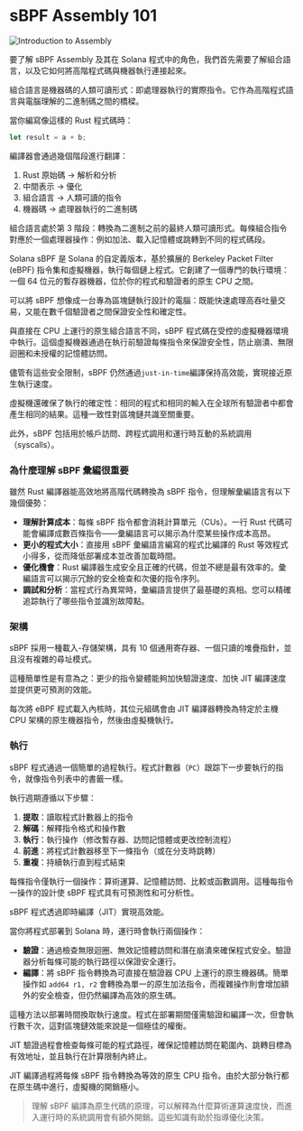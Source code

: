 
# sBPF Assembly 101

![Introduction to Assembly](/graphics/course-banners/introduction-to-assembly.png)

要了解 sBPF Assembly 及其在 Solana 程式中的角色，我們首先需要了解組合語言，以及它如何將高階程式碼與機器執行連接起來。

<ArticleSection name="The Assembly Language" id="the-assembly-language" level="h2" />

組合語言是機器碼的人類可讀形式：即處理器執行的實際指令。它作為高階程式語言與電腦理解的二進制碼之間的橋樑。

當你編寫像這樣的 Rust 程式碼時：

```rust
let result = a + b;
```

編譯器會通過幾個階段進行翻譯：
1. Rust 原始碼 → 解析和分析
2. 中間表示 → 優化
3. 組合語言 → 人類可讀的指令
4. 機器碼 → 處理器執行的二進制碼

組合語言處於第 3 階段：轉換為二進制之前的最終人類可讀形式。每條組合指令對應於一個處理器操作：例如加法、載入記憶體或跳轉到不同的程式碼段。

<ArticleSection name="The sBPF Virtual Machine" id="the-sbpf-virtual-machine" level="h2" />

Solana sBPF 是 Solana 的自定義版本，基於擴展的 Berkeley Packet Filter (eBPF) 指令集和虛擬機器，執行每個鏈上程式。它創建了一個專門的執行環境：一個 64 位元的暫存器機器，位於你的程式和驗證者的原生 CPU 之間。

可以將 sBPF 想像成一台專為區塊鏈執行設計的電腦：既能快速處理高吞吐量交易，又能在數千個驗證者之間保證安全性和確定性。

與直接在 CPU 上運行的原生組合語言不同，sBPF 程式碼在受控的虛擬機器環境中執行。這個虛擬機器通過在執行前驗證每條指令來保證安全性，防止崩潰、無限迴圈和未授權的記憶體訪問。

儘管有這些安全限制，sBPF 仍然通過`just-in-time`編譯保持高效能，實現接近原生執行速度。

虛擬機還確保了執行的確定性：相同的程式和相同的輸入在全球所有驗證者中都會產生相同的結果。這種一致性對區塊鏈共識至關重要。

此外，sBPF 包括用於帳戶訪問、跨程式調用和運行時互動的系統調用（syscalls）。

### 為什麼理解 sBPF 彙編很重要

雖然 Rust 編譯器能高效地將高階代碼轉換為 sBPF 指令，但理解彙編語言有以下幾個優勢：
- **理解計算成本**：每條 sBPF 指令都會消耗計算單元（CUs）。一行 Rust 代碼可能會編譯成數百條指令——彙編語言可以揭示為什麼某些操作成本高昂。
- **更小的程式大小**：直接用 sBPF 彙編語言編寫的程式比編譯的 Rust 等效程式小得多，從而降低部署成本並改善加載時間。
- **優化機會**：Rust 編譯器生成安全且正確的代碼，但並不總是最有效率的。彙編語言可以揭示冗餘的安全檢查和次優的指令序列。
- **調試和分析**：當程式行為異常時，彙編語言提供了最基礎的真相。您可以精確追踪執行了哪些指令並識別故障點。

### 架構

sBPF 採用一種載入-存儲架構，具有 10 個通用寄存器、一個只讀的堆疊指針，並且沒有複雜的尋址模式。

這種簡單性是有意為之：更少的指令變體能夠加快驗證速度、加快 JIT 編譯速度並提供更可預測的效能。

每次將 eBPF 程式載入內核時，其位元組碼會由 JIT 編譯器轉換為特定於主機 CPU 架構的原生機器指令，然後由虛擬機執行。

### 執行

sBPF 程式通過一個簡單的過程執行。程式計數器（`PC`）跟踪下一步要執行的指令，就像指令列表中的書籤一樣。

執行週期遵循以下步驟：
1. **提取**：讀取程式計數器上的指令
2. **解碼**：解釋指令格式和操作數
3. **執行**：執行操作（修改暫存器、訪問記憶體或更改控制流程）
4. **前進**：將程式計數器移至下一條指令（或在分支時跳轉）
5. **重複**：持續執行直到程式結束

每條指令僅執行一個操作：算術運算、記憶體訪問、比較或函數調用。這種每指令一操作的設計使 sBPF 程式具有可預測性和可分析性。

<ArticleSection name="JIT 編譯器管道" id="the-jit-compiler-pipeline" level="h2" />

sBPF 程式透過即時編譯（JIT）實現高效能。

當你將程式部署到 Solana 時，運行時會執行兩個操作：
- **驗證**：通過檢查無限迴圈、無效記憶體訪問和潛在崩潰來確保程式安全。驗證器分析每條可能的執行路徑以保證安全運行。
- **編譯**：將 sBPF 指令轉換為可直接在驗證器 CPU 上運行的原生機器碼。簡單操作如 `add64 r1, r2` 會轉換為單一的原生加法指令，而複雜操作則會增加額外的安全檢查，但仍然編譯為高效的原生碼。

這種方法以部署時間換取執行速度。程式在部署期間僅需驗證和編譯一次，但會執行數千次，這對區塊鏈效能來說是一個極佳的權衡。

JIT 驗證過程會檢查每條可能的程式路徑，確保記憶體訪問在範圍內、跳轉目標為有效地址，並且執行在計算限制內終止。

JIT 編譯過程將每條 sBPF 指令轉換為等效的原生 CPU 指令。由於大部分執行都在原生碼中進行，虛擬機的開銷極小。

> 理解 sBPF 編譯為原生代碼的原理，可以解釋為什麼算術運算速度快，而進入運行時的系統調用會有額外開銷。這些知識有助於指導優化決策。